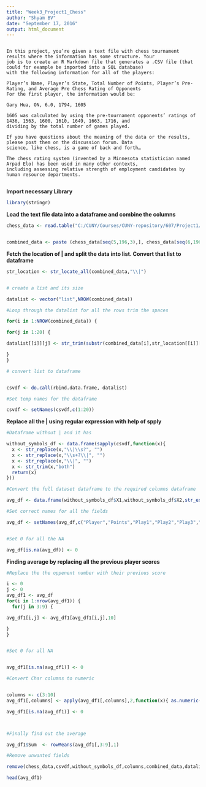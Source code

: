 ```yaml
---
title: "Week3_Project1_Chess"
author: "Shyam BV"
date: "September 17, 2016"
output: html_document
---
```


```

In this project, you’re given a text file with chess tournament results where the information has some structure. Your
job is to create an R Markdown file that generates a .CSV file (that could for example be imported into a SQL database)
with the following information for all of the players:

Player’s Name, Player’s State, Total Number of Points, Player’s Pre-Rating, and Average Pre Chess Rating of Opponents
For the first player, the information would be:

Gary Hua, ON, 6.0, 1794, 1605

1605 was calculated by using the pre-tournament opponents’ ratings of 1436, 1563, 1600, 1610, 1649, 1663, 1716, and
dividing by the total number of games played.

If you have questions about the meaning of the data or the results, please post them on the discussion forum. Data
science, like chess, is a game of back and forth…

The chess rating system (invented by a Minnesota statistician named Arpad Elo) has been used in many other contexts,
including assessing relative strength of employment candidates by human resource departments.


```


**Import necessary Library**

```r
library(stringr)

```


**Load the text file data into a dataframe and combine the columns**

```r

chess_data <- read.table("C:/CUNY/Courses/CUNY-repository/607/Project1/Data/tournamentinfo.txt",header=FALSE,sep = "\t",stringsAsFactors = FALSE)


combined_data <- paste (chess_data[seq(5,196,3),], chess_data[seq(6,196,3),1],sep = "")

```


**Fetch the location of | and split the data into list. Convert that list to dataframe**

```r

str_location <- str_locate_all(combined_data,"\\|")


# create a list and its size

datalist <- vector("list",NROW(combined_data))

#Loop through the datalist for all the rows trim the spaces

for(i in 1:NROW(combined_data)) {

for(j in 1:20) {

datalist[[i]][j] <- str_trim(substr(combined_data[i],str_location[[i]][j],str_location[[i]][j+1]),"both")

}
}

# convert list to dataframe


csvdf <- do.call(rbind.data.frame, datalist)

#Set temp names for the dataframe

csvdf <- setNames(csvdf,c(1:20))


```

**Replace all the | using regular expression with help of spply**


```r


#Dataframe without | and it has 

without_symbols_df <- data.frame(sapply(csvdf,function(x){
  x <- str_replace(x,"\\|\\s?", "")
  x <- str_replace(x,"\\s+?\\|", "")
  x <- str_replace(x,"\\|", "")
  x <- str_trim(x,"both")
  return(x)
}))

#Convert the full dataset dataframe to the required columns dataframe 

avg_df <- data.frame(without_symbols_df$X1,without_symbols_df$X2,str_extract(without_symbols_df$X3,"\\d+"),str_extract(without_symbols_df$X4,"\\d+"),str_extract(without_symbols_df$X5,"\\d+"),str_extract(without_symbols_df$X6,"\\d+"),str_extract(without_symbols_df$X7,"\\d+"),str_extract(without_symbols_df$X8,"\\d+"),str_extract(without_symbols_df$X9,"\\d+"),str_replace_all(trimws(substr(without_symbols_df$X11,15,19)),"P",""),0,stringsAsFactors=FALSE)

#Set correct names for all the fields

avg_df <- setNames(avg_df,c("Player","Points","Play1","Play2","Play3","Play4","Play5","Play6","Play7","Previous_points","Sum"))


#Set 0 for all the NA

avg_df[is.na(avg_df)] <- 0

```


**Finding average by replacing all the previous player scores**

```r


#Replace the the oppenent number with their previous score

i <- 0
j <- 0
avg_df1 <- avg_df
for(i in 1:nrow(avg_df1)) {
  for(j in 3:9) {

avg_df1[i,j] <- avg_df1[avg_df1[i,j],10]

}
}


#Set 0 for all NA


avg_df1[is.na(avg_df1)] <- 0

#Convert Char columns to numeric


columns <- c(3:10)
avg_df1[,columns] <- apply(avg_df1[,columns],2,function(x){ as.numeric(as.character(x))})

avg_df1[is.na(avg_df1)] <- 0



#Finally find out the average

avg_df1$Sum  <- rowMeans(avg_df1[,3:9],1)

#Remove unwanted fields

remove(chess_data,csvdf,without_symbols_df,columns,combined_data,datalist,i,j,str_location,avg_df)

head(avg_df1)
 
```

